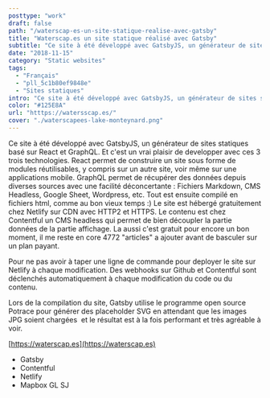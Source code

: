 ```yaml
---
posttype: "work"
draft: false
path: "/waterscap-es-un-site-statique-realise-avec-gatsby"
title: "Waterscap.es un site statique réalisé avec Gatsby"
subtitle: "Ce site à été développé avec GatsbyJS, un générateur de sites statiques basé sur React et GraphQL."
date: "2018-11-15"
category: "Static websites"
tags: 
  - "Français"
  - "pll_5c1b80ef9848e"
  - "Sites statiques"
intro: "Ce site à été développé avec GatsbyJS, un générateur de sites statiques basé sur React et GraphQL."
color: "#125E8A"
url: "htttps://watersscap.es/"
cover: "./waterscapees-lake-monteynard.png"
---
```



Ce site à été développé avec GatsbyJS, un générateur de sites statiques basé sur React et GraphQL. Et c'est un vrai plaisir de developper avec ces 3 trois technologies. React permet de construire un site sous forme de modules réutilisables, y compris sur un autre site, voir même sur une applications mobile. GraphQL permet de récupérer des données depuis diverses sources avec une facilité déconcertante : Fichiers Markdown, CMS Headless, Google Sheet, Wordpress, etc. Tout est ensuite compilé en fichiers html, comme au bon vieux temps :) Le site est hébergé gratuitement chez Netlify sur CDN avec HTTP2 et HTTPS. Le contenu est chez Contentful un CMS headless qui permet de bien découpler la partie données de la partie affichage. La aussi c'est gratuit pour encore un bon moment, il me reste en core 4772 "articles" a ajouter avant de basculer sur un plan payant.

Pour ne pas avoir à taper une ligne de commande pour deployer le site sur Netlify à chaque modification. Des webhooks sur Github et Contentful sont déclenchés automatiquement à chaque modification du code ou du contenu.

Lors de la compilation du site, Gatsby utilise le programme open source Potrace pour générer des placeholder SVG en attendant que les images JPG soient chargées  et le résultat est à la fois performant et très agréable à voir.

[https://waterscap.es](https://waterscap.es)

- Gatsby
- Contentful
- Netlify
- Mapbox GL SJ